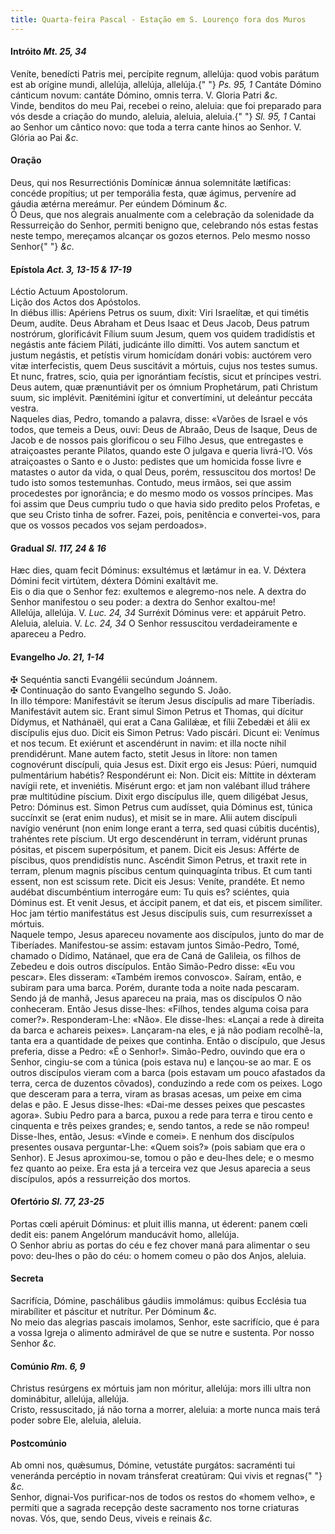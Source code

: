 ```yaml
---
title: Quarta-feira Pascal - Estação em S. Lourenço fora dos Muros
---
```


<h4 class="text-center">
  Intróito <em>Mt. 25, 34</em>
</h4>
<div class="container-fluid">
  <div class="row">
    <div class="col-6 dropcaps text-justify">
      Veníte, benedícti Patris mei, percípite regnum, allelúja: quod vobis
      parátum est ab orígine mundi, allelúja, allelúja, allelúja.{" "}
      <em>Ps. 95, 1</em> Cantáte Dómino cánticum novum: cantáte Dómino, omnis
      terra. V. Gloria Patri <em>&c.</em>
    </div>
    <div class="col-6 dropcaps text-justify">
      Vinde, benditos do meu Pai, recebei o reino, aleluia: que foi preparado
      para vós desde a criação do mundo, aleluia, aleluia, aleluia.{" "}
      <em>Sl. 95, 1</em> Cantai ao Senhor um cântico novo: que toda a terra
      cante hinos ao Senhor. V. Glória ao Pai <em>&c.</em>
    </div>
  </div>
</div>

<h4 class="text-center">Oração</h4>
<div class="container-fluid">
  <div class="row">
    <div class="col-6 dropcaps text-justify">
      Deus, qui nos Resurrectiónis Domínicæ ánnua solemnitáte lætíficas: concéde
      propítius; ut per temporália festa, quæ ágimus, perveníre ad gáudia ætérna
      mereámur. Per eúndem Dóminum <em>&c.</em>
    </div>
    <div class="col-6 dropcaps text-justify">
      Ó Deus, que nos alegrais anualmente com a celebração da solenidade da
      Ressurreição do Senhor, permiti benigno que, celebrando nós estas festas
      neste tempo, mereçamos alcançar os gozos eternos. Pelo mesmo nosso Senhor{" "}
      <em>&c.</em>
    </div>
  </div>
</div>

<h4 class="text-center">
  Epístola <em>Act. 3, 13-15 & 17-19</em>
</h4>
<div class="container-fluid">
  <div class="row">
    <div class="col-6 text-justify">Léctio Actuum Apostolorum.</div>
    <div class="col-6 text-justify">Lição dos Actos dos Apóstolos.</div>
    <div class="col-6 dropcaps text-justify">
      In diébus illis: Apériens Petrus os suum, dixit: Viri Israelítæ, et qui
      timétis Deum, audíte. Deus Abraham et Deus Isaac et Deus Jacob, Deus
      patrum nostrórum, glorificávit Fílium suum Jesum, quem vos quidem
      tradidístis et negástis ante fáciem Piláti, judicánte illo dimítti. Vos
      autem sanctum et justum negástis, et petístis virum homicídam donári
      vobis: auctórem vero vitæ interfecistis, quem Deus suscitávit a mórtuis,
      cujus nos testes sumus. Et nunc, fratres, scio, quia per ignorántiam
      fecístis, sicut et príncipes vestri. Deus autem, quæ prænuntiávit per os
      ómnium Prophetárum, pati Christum suum, sic implévit. Pænitémini ígitur et
      convertímini, ut deleántur peccáta vestra.
    </div>
    <div class="col-6 dropcaps text-justify">
      Naqueles dias, Pedro, tomando a palavra, disse: «Varões de Israel e vós
      todos, que temeis a Deus, ouvi: Deus de Abraão, Deus de Isaque, Deus de
      Jacob e de nossos pais glorificou o seu Filho Jesus, que entregastes e
      atraiçoastes perante Pilatos, quando este O julgava e queria livrá-l’O.
      Vós atraiçoastes o Santo e o Justo: pedistes que um homicida fosse livre e
      matastes o autor da vida, o qual Deus, porém, ressuscitou dos mortos! De
      tudo isto somos testemunhas. Contudo, meus irmãos, sei que assim
      procedestes por ignorância; e do mesmo modo os vossos príncipes. Mas foi
      assim que Deus cumpriu tudo o que havia sido predito pelos Profetas, e que
      seu Cristo tinha de sofrer. Fazei, pois, penitência e convertei-vos, para
      que os vossos pecados vos sejam perdoados».
    </div>
  </div>
</div>

<h4 class="text-center">
  Gradual <em>Sl. 117, 24 & 16</em>
</h4>
<div class="container-fluid">
  <div class="row">
    <div class="col-6 dropcaps text-justify">
      Hæc dies, quam fecit Dóminus: exsultémus et lætámur in ea. V. Déxtera
      Dómini fecit virtútem, déxtera Dómini exaltávit me.
    </div>
    <div class="col-6 dropcaps text-justify">
      Eis o dia que o Senhor fez: exultemos e alegremo-nos nele. A dextra do
      Senhor manifestou o seu poder: a dextra do Senhor exaltou-me!
    </div>
    <div class="col-6 text-justify">
      Allelúja, allelúja. V. <em>Luc. 24, 34</em> Surréxit Dóminus vere: et
      appáruit Petro.
    </div>
    <div class="col-6 text-justify">
      Aleluia, aleluia. V. <em>Lc. 24, 34</em> O Senhor ressuscitou
      verdadeiramente e apareceu a Pedro.
    </div>
  </div>
</div>

<h4 class="text-center">
  Evangelho <em>Jo. 21, 1-14</em>
</h4>
<div class="container-fluid">
  <div class="row">
    <div class="col-6 text-justify">
      <span class="text-danger">&#10016;</span> Sequéntia sancti Evangélii
      secúndum Joánnem.
    </div>
    <div class="col-6 text-justify">
      <span class="text-danger">&#10016;</span> Continuação do santo Evangelho
      segundo S. João.
    </div>
    <div class="col-6 dropcaps text-justify">
      In illo témpore: Manifestávit se íterum Jesus discípulis ad mare
      Tiberíadis. Manifestávit autem sic. Erant simul Simon Petrus et Thomas,
      qui dícitur Dídymus, et Nathánaël, qui erat a Cana Galilǽæ, et fílii
      Zebedǽi et álii ex discípulis ejus duo. Dicit eis Simon Petrus: Vado
      piscári. Dicunt ei: Venímus et nos tecum. Et exiérunt et ascendérunt in
      navim: et illa nocte nihil prendidérunt. Mane autem facto, stetit Jesus in
      lítore: non tamen cognovérunt discípuli, quia Jesus est. Dixit ergo eis
      Jesus: Púeri, numquid pulmentárium habétis? Respondérunt ei: Non. Dicit
      eis: Míttite in déxteram navígii rete, et inveniétis. Misérunt ergo: et
      jam non valébant illud tráhere præ multitúdine píscium. Dixit ergo
      discípulus ille, quem diligébat Jesus, Petro: Dóminus est. Simon Petrus
      cum audísset, quia Dóminus est, túnica succínxit se (erat enim nudus), et
      misit se in mare. Alii autem discípuli navígio venérunt (non enim longe
      erant a terra, sed quasi cúbitis ducéntis), trahéntes rete píscium. Ut
      ergo descendérunt in terram, vidérunt prunas pósitas, et piscem
      superpósitum, et panem. Dicit eis Jesus: Afférte de píscibus, quos
      prendidístis nunc. Ascéndit Simon Petrus, et traxit rete in terram, plenum
      magnis píscibus centum quinquagínta tribus. Et cum tanti essent, non est
      scissum rete. Dicit eis Jesus: Veníte, prandéte. Et nemo audébat
      discumbéntium interrogáre eum: Tu quis es? sciéntes, quia Dóminus est. Et
      venit Jesus, et áccipit panem, et dat eis, et piscem simíliter. Hoc jam
      tértio manifestátus est Jesus discípulis suis, cum resurrexísset a
      mórtuis.
    </div>
    <div class="col-6 dropcaps text-justify">
      Naquele tempo, Jesus apareceu novamente aos discípulos, junto do mar de
      Tiberíades. Manifestou-se assim: estavam juntos Simão-Pedro, Tomé, chamado
      o Dídimo, Natánael, que era de Caná de Galileia, os filhos de Zebedeu e
      dois outros discípulos. Então Simão-Pedro disse: «Eu vou pescar». Eles
      disseram: «Também iremos convosco». Saíram, então, e subiram para uma
      barca. Porém, durante toda a noite nada pescaram. Sendo já de manhã, Jesus
      apareceu na praia, mas os discípulos O não conheceram. Então Jesus
      disse-lhes: «Filhos, tendes alguma coisa para comer?». Responderam-Lhe:
      «Não». Ele disse-lhes: «Lançai a rede à direita da barca e achareis
      peixes». Lançaram-na eles, e já não podiam recolhê-la, tanta era a
      quantidade de peixes que continha. Então o discípulo, que Jesus preferia,
      disse a Pedro: «É o Senhor!». Simão-Pedro, ouvindo que era o Senhor,
      cingiu-se com a túnica (pois estava nu) e lançou-se ao mar. E os outros
      discípulos vieram com a barca (pois estavam um pouco afastados da terra,
      cerca de duzentos côvados), conduzindo a rede com os peixes. Logo que
      desceram para a terra, viram as brasas acesas, um peixe em cima delas e
      pão. E Jesus disse-lhes: «Dai-me desses peixes que pescastes agora». Subiu
      Pedro para a barca, puxou a rede para terra e tirou cento e cinquenta e
      três peixes grandes; e, sendo tantos, a rede se não rompeu! Disse-lhes,
      então, Jesus: «Vinde e comei». E nenhum dos discípulos presentes ousava
      perguntar-Lhe: «Quem sois?» (pois sabiam que era o Senhor). E Jesus
      aproximou-se, tomou o pão e deu-lhes dele; e o mesmo fez quanto ao peixe.
      Era esta já a terceira vez que Jesus aparecia a seus discípulos, após a
      ressurreição dos mortos.
    </div>
  </div>
</div>

<h4 class="text-center">
  Ofertório <em>Sl. 77, 23-25</em>
</h4>
<div class="container-fluid">
  <div class="row">
    <div class="col-6 dropcaps text-justify">
      Portas cœli apéruit Dóminus: et pluit illis manna, ut éderent: panem cœli
      dedit eis: panem Angelórum manducávit homo, allelúja.
    </div>
    <div class="col-6 dropcaps text-justify">
      O Senhor abriu as portas do céu e fez chover maná para alimentar o seu
      povo: deu-lhes o pão do céu: o homem comeu o pão dos Anjos, aleluia.
    </div>
  </div>
</div>

<h4 class="text-center">Secreta</h4>
<div class="container-fluid">
  <div class="row">
    <div class="col-6 dropcaps text-justify">
      Sacrifícia, Dómine, paschálibus gáudiis immolámus: quibus Ecclésia tua
      mirabíliter et páscitur et nutrítur. Per Dóminum <em>&c.</em>
    </div>
    <div class="col-6 dropcaps text-justify">
      No meio das alegrias pascais imolamos, Senhor, este sacrifício, que é para
      a vossa Igreja o alimento admirável de que se nutre e sustenta. Por nosso
      Senhor <em>&c.</em>
    </div>
  </div>
</div>

<h4 class="text-center">
  Comúnio <em>Rm. 6, 9</em>
</h4>
<div class="container-fluid">
  <div class="row">
    <div class="col-6 dropcaps text-justify">
      Christus resúrgens ex mórtuis jam non móritur, allelúja: mors illi ultra
      non dominábitur, allelúja, allelúja.
    </div>
    <div class="col-6 dropcaps text-justify">
      Cristo, ressuscitado, já não torna a morrer, aleluia: a morte nunca mais
      terá poder sobre Ele, aleluia, aleluia.
    </div>
  </div>
</div>

<h4 class="text-center">Postcomúnio</h4>
<div class="container-fluid">
  <div class="row">
    <div class="col-6 dropcaps text-justify">
      Ab omni nos, quǽsumus, Dómine, vetustáte purgátos: sacraménti tui
      veneránda percéptio in novam tránsferat creatúram: Qui vivis et regnas{" "}
      <em>&c.</em>
    </div>
    <div class="col-6 dropcaps text-justify">
      Senhor, dignai-Vos purificar-nos de todos os restos do «homem velho», e
      permiti que a sagrada recepção deste sacramento nos torne criaturas novas.
      Vós, que, sendo Deus, viveis e reinais <em>&c.</em>
    </div>
  </div>
</div>

